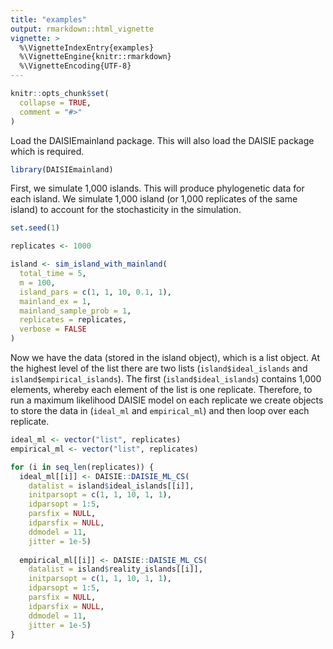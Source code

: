 ```yaml
---
title: "examples"
output: rmarkdown::html_vignette
vignette: >
  %\VignetteIndexEntry{examples}
  %\VignetteEngine{knitr::rmarkdown}
  %\VignetteEncoding{UTF-8}
---
```


```r
knitr::opts_chunk$set(
  collapse = TRUE,
  comment = "#>"
)
```

Load the DAISIEmainland package. This will also load the DAISIE package
which is required.

```r
library(DAISIEmainland)
```

First, we simulate 1,000 islands. This will produce phylogenetic data for each
island. We simulate 1,000 island (or 1,000 replicates of the same island) to 
account for the stochasticity in the simulation.

```r
set.seed(1)

replicates <- 1000

island <- sim_island_with_mainland(
  total_time = 5,
  m = 100,
  island_pars = c(1, 1, 10, 0.1, 1),
  mainland_ex = 1,
  mainland_sample_prob = 1,
  replicates = replicates,
  verbose = FALSE
)
```

Now we have the data (stored in the island object), which is a list object.
At the highest level of the list there are two lists (`island$ideal_islands` and
`island$empirical_islands`). The first (`island$ideal_islands`) contains 1,000
elements, whereby each element of the list is one replicate. Therefore, to
run a maximum likelihood DAISIE model on each replicate we create objects to
store the data in (`ideal_ml` and `empirical_ml`) and then loop over each replicate.

```r
ideal_ml <- vector("list", replicates)
empirical_ml <- vector("list", replicates)

for (i in seq_len(replicates)) {
  ideal_ml[[i]] <- DAISIE::DAISIE_ML_CS(
    datalist = island$ideal_islands[[i]],
    initparsopt = c(1, 1, 10, 1, 1),
    idparsopt = 1:5,
    parsfix = NULL,
    idparsfix = NULL,
    ddmodel = 11,
    jitter = 1e-5)
  
  empirical_ml[[i]] <- DAISIE::DAISIE_ML_CS(
    datalist = island$reality_islands[[i]],
    initparsopt = c(1, 1, 10, 1, 1),
    idparsopt = 1:5,
    parsfix = NULL,
    idparsfix = NULL,
    ddmodel = 11,
    jitter = 1e-5)
}
```
